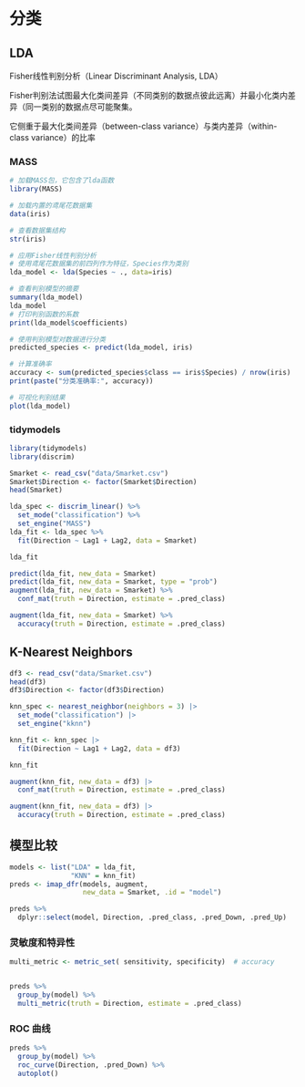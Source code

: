 # 分类

## LDA

Fisher线性判别分析（Linear Discriminant Analysis, LDA）

Fisher判别法试图最大化类间差异（不同类别的数据点彼此远离）并最小化类内差异（同一类别的数据点尽可能聚集。

它侧重于最大化类间差异（between-class variance）与类内差异（within-class variance）的比率

### MASS

```r
# 加载MASS包，它包含了lda函数
library(MASS)

# 加载内置的鸢尾花数据集
data(iris)

# 查看数据集结构
str(iris)

# 应用Fisher线性判别分析
# 使用鸢尾花数据集的前四列作为特征，Species作为类别
lda_model <- lda(Species ~ ., data=iris)

# 查看判别模型的摘要
summary(lda_model)
lda_model
# 打印判别函数的系数
print(lda_model$coefficients)

# 使用判别模型对数据进行分类
predicted_species <- predict(lda_model, iris)

# 计算准确率
accuracy <- sum(predicted_species$class == iris$Species) / nrow(iris)
print(paste("分类准确率:", accuracy))

# 可视化判别结果
plot(lda_model)
```

### tidymodels

```r
library(tidymodels)
library(discrim)
```

```r
Smarket <- read_csv("data/Smarket.csv")
Smarket$Direction <- factor(Smarket$Direction)
head(Smarket)
```

```r
lda_spec <- discrim_linear() %>%
  set_mode("classification") %>%
  set_engine("MASS")
lda_fit <- lda_spec %>%
  fit(Direction ~ Lag1 + Lag2, data = Smarket)

lda_fit
```

```r
predict(lda_fit, new_data = Smarket)
predict(lda_fit, new_data = Smarket, type = "prob")
augment(lda_fit, new_data = Smarket) %>%
  conf_mat(truth = Direction, estimate = .pred_class) 

augment(lda_fit, new_data = Smarket) %>%
  accuracy(truth = Direction, estimate = .pred_class) 
```

## K-Nearest Neighbors

```r
df3 <- read_csv("data/Smarket.csv") 
head(df3)
df3$Direction <- factor(df3$Direction)
```

```r
knn_spec <- nearest_neighbor(neighbors = 3) |> 
  set_mode("classification") |> 
  set_engine("kknn")

knn_fit <- knn_spec |>
  fit(Direction ~ Lag1 + Lag2, data = df3)

knn_fit

```

```r
augment(knn_fit, new_data = df3) |> 
  conf_mat(truth = Direction, estimate = .pred_class) 
```

```r
augment(knn_fit, new_data = df3) |>
  accuracy(truth = Direction, estimate = .pred_class) 
```

## 模型比较

```r
models <- list("LDA" = lda_fit,
               "KNN" = knn_fit)
preds <- imap_dfr(models, augment, 
                  new_data = Smarket, .id = "model")

preds %>%
  dplyr::select(model, Direction, .pred_class, .pred_Down, .pred_Up)
```

### 灵敏度和特异性

```r
multi_metric <- metric_set( sensitivity, specificity)  # accuracy


preds %>%
  group_by(model) %>%
  multi_metric(truth = Direction, estimate = .pred_class)
```

### ROC 曲线

```r
preds %>%
  group_by(model) %>%
  roc_curve(Direction, .pred_Down) %>%
  autoplot()
```
